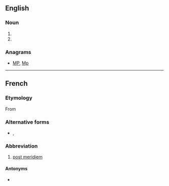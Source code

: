 {{also|p.m.|p. m.|pm|Pm|PM|.pm}}

==English==

===Noun===
{{en-noun|?}}

# {{alternative spelling of|p.m.|lang=en}}
# {{alternative spelling of|PM|lang=en}}

===Anagrams===
* [[MP#English|MP]], [[Mp#English|Mp]]

----

==French==

===Etymology===
From {{etyl|la|fr}} {{m|la|post meridiem}}

===Alternative forms===
* {{l|fr|PM}}, {{l|fr|P. M.}}

===Abbreviation===
{{head|fr|abbreviation}}
# [[post meridiem]]

====Antonyms====
* {{sense|post meridiem}} {{l|fr|A.M.}}